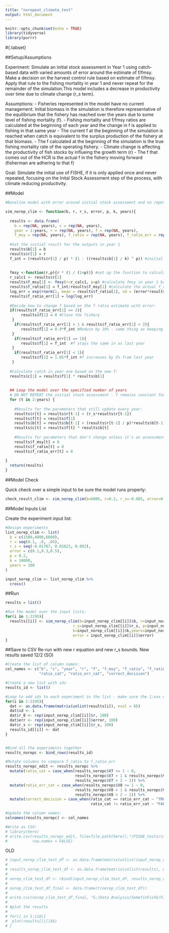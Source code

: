 ```yaml
---
title: "norepeat_climate_test"
output: html_document
---
```


```r
knitr::opts_chunk$set(echo = TRUE)
library(tidyverse)
library(purrr)
```



#{.tabset}

##Setup/Assumptions

Experiment: Simulate an initial stock assessment in Year 1 using catch-based data with varied amounts of error around the estimate of f/fmsy. Make a decision on the harvest control rule based on estimate of f/fmsy. Apply that rule to the fishing mortality in year 1 and never repeat for the remainder of the simulation.This model includes a decrease in productivity over time due to climate change (r_s term).


Assumptions: 
 - Fisheries represented in the model have no current management. Initial biomass in the simulation is therefore representative of the equilibrium that the fishery has reached over the years due to some level of fishing mortality (f). 
 - Fishing mortality and f/fmsy ratios are calculated at the beginning of each year and the change in f is applied to fishing in that same year
 - The current f at the beginning of the simulation is reached when catch is equivalent to the surplus production of the fishery at that biomass. 
 - The f calculated at the beginning of the simulation is the true fishing mortality rate of the operating fishery. 
 - Climate change is affecting the productivity of fish stocks by influeing the growth term (r)
 - The f that comes out of the HCR is the actual f in the fishery moving forward (fisherman are adhering to that f)
 
Goal: Simulate the initial use of FISHE, if it is only applied once and never repeated, focusing on the Inital Stock Assessment step of the process, with climate reducing productivity.
 
 
##Model

```r

#Baseline model with error around initial stock assessment and no repetition of the stock assessment process for the duration of the simulation:

sim_norep_clim <- function(b, r, r_s, error, p, k, years){
  
  results <- data.frame(
    b = rep(NA, years), c = rep(NA, years), 
    year = 1:years, r = rep(NA, years), f = rep(NA, years),
    f_msy = rep(NA, years), f_ratio = rep(NA, years), f_ratio_err = rep(NA, years)) #Setup the results dataframe 
  
  #Set the initial result for the outputs in year 1
  results$b[1] = b
  results$r[1] = r
  f_int = (results$r[1] / p) * (1 - ((results$b[1] / k) ^ p)) #initial f assuming catch = surplus
  
  
  fmsy <-function(r,p){r * (1 / (1+p))} #set up the function to calculate Fmsy based on growth (r) and shape parameter (p)
  r_calc1 <- results$r[1]
  results$f_msy[1] <- fmsy(r=r_calc1, p=p) #calculate fmsy in year 1 based on historical parameters
  results$f_ratio[1] = f_int/results$f_msy[1] #calculate the actual f_ratio from initial fishing pressure (this is basically f in time t-1) and fmsy
  log_err = exp(rnorm(1, mean = results$f_ratio[1], sd = (error*results$f_ratio[1]))) #simulate error in the f ratio estimate
  results$f_ratio_err[1] = log(log_err)
  
  #Decide how to change f based on the f ratio estimate with error:
  if(results$f_ratio_err[1] >= 2){
       results$f[1] = 0 #Close the fishery
   } 
    if(results$f_ratio_err[1] > 1 & results$f_ratio_err[1] < 2){
       results$f[1] = 0.9*f_int #Reduce by 10% - same thing as keeping 90% of previous fishing mortality
   }  
    if(results$f_ratio_err[1] == 1){
       results$f[1] = f_int  #f stays the same in as last year
   }
    if(results$f_ratio_err[1] < 1){
       results$f[1] = 1.05*f_int #f increases by 5% from last year
   } 
  
  #Calculate catch in year one based on the new f:
  results$c[1] = results$f[1] * results$b[1] 
  
  
  ## Loop the model over the specified number of years
  # DO NOT REPEAT the initial stock assessment - f remains constant for the rest of the time
  for (t in 2:years) {
    
    #Results for the parameters that still update every year: 
    results$r[t] = results$r[t-1] + (r_s*results$r[t-1])  
    results$f[t] = results$f[1]
    results$b[t] = results$b[t-1] + (results$r[t-1] / p)*results$b[t-1]*(1 - ((results$b[t-1]/k) ^ p))-results$c[t-1]
    results$c[t] = results$f[t] * results$b[t]
    
    #Results for parameters that don't change unless it's an assessment year - for ease set these all to zero
    results$f_msy[t] = 0
    results$f_ratio[t] = 0
    results$f_ratio_err[t] = 0
    
}
  return(results)
}


```
 
##Model Check

Quick check over a simple input to be sure the model runs properly:
```r

check_result_clim <- sim_norep_clim(b=6000, r=0.2, r_s=-0.005, error=0.10, p=0.2, k=10000, years=100)

```


##Model Inputs List

Create the experiment input list:
```r

#Design experiments 
list_norep_clim <- list(
  b = c(1500,4000,6000),
  r = seq(0.1, .8, .05),
  r_s = seq(-0.01767, 0.01623, 0.002), 
  error = c(0.1,0.3,0.5),
  p = 0.2,
  k = 10000,
  years = 100
)

input_norep_clim <- list_norep_clim %>% 
  cross()


```

##Run

```r
results = list()

#Run the model over the input lists:
for(i in 1:2295){
  results[[i]] <- sim_norep_clim(b=input_norep_clim[[i]]$b, r=input_norep_clim[[i]]$r,
                              r_s=input_norep_clim[[i]]$r_s, p=input_norep_clim[[i]]$p, 
                              k=input_norep_clim[[i]]$k,years=input_norep_clim[[i]]$years,
                              error = input_norep_clim[[i]]$error)
}

```

##Save to CSV 
Re-run with new r equation and new r_s bounds. New results saved 12/2 (SO)
```r

#Create the list of column names:
col_names <- c("b", "c", "year", "r", "f", "f_msy", "f_ratio", "f_ratio_err", "id", "r_0", "error", "r_s",
               "ratio_cat", "ratio_err_cat", "correct_decision")

#Create a new list with ids
results_id <- list()

#Loop to add ids to each experiment in the list - make sure the 1:xxx matches the number of lists in the results
for(i in 1:2295){
  dat <- as.data.frame(matrix(unlist(results[i]), ncol = 8))
  dat$id <- i
  dat$r_0 <- rep(input_norep_clim[[i]]$r, 100)
  dat$err <- rep(input_norep_clim[[i]]$error, 100)
  dat$r_s <- rep(input_norep_clim[[i]]$r_s, 100)
  results_id[[i]] <- dat
}


#Bind all the experiments together
results_norepc <- bind_rows(results_id)

#Mutate columns to compare f_ratio to f_ratio_err 
results_norepc_edit <- results_norepc %>% 
  mutate(ratio_cat = case_when(results_norepc$V7 <= 1 ~ 0,
                               results_norepc$V7 > 1 & results_norepc$V7 < 2 ~ 1,
                               results_norepc$V7 > 2 ~ 2)) %>% 
  mutate(ratio_err_cat = case_when(results_norepc$V8 <= 1 ~ 0,
                               results_norepc$V8 > 1 & results_norepc$V8 < 2 ~ 1,
                               results_norepc$V8 > 2 ~ 2)) %>% 
  mutate(correct_decision = case_when(ratio_cat == ratio_err_cat ~ "TRUE",
                                      ratio_cat != ratio_err_cat ~ "FALSE"))

#Update the column names:
colnames(results_norepc) <- col_names

#Write as CSV:
# library(here)
# write.csv(results_norepc_edit, file=file.path(here(),"/FISHE_tests/stock_assessment_new/catch_tests/csv_results/norep_clim.csv"),
#           row.names = FALSE)

```



OLD
```r

# input_norep_clim_test_df <- as.data.frame(matrix(unlist(input_norep_clim_test), nrow = length(unlist(input_norep_clim_test[110]))))
#         
# results_norep_clim_test_df <- as.data.frame(matrix(unlist(results), nrow = length(unlist(results[110]))))
# 
# norep_clim_test_df <- rbind(input_norep_clim_test_df, results_norep_clim_test_df)
# 
# norep_clim_test_df_final <- data.frame(t(norep_clim_test_df))
# 
# write.csv(norep_clim_test_df_final, "G:/Data Analysis/SomefinFishE/FISHE_tests/stock_assessment_new/catch_tests/csv_results/norep_clim_test.csv", row.names = FALSE)
# 
# #plot the results
# 
# for(i in 1:110){
#  plot(results[[i]]$b)
# }

```


